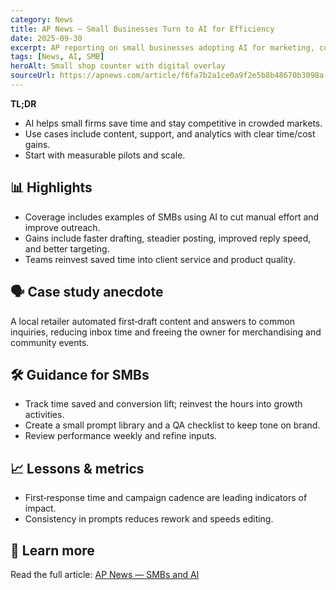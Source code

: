 ```yaml
---
category: News
title: AP News — Small Businesses Turn to AI for Efficiency
date: 2025-09-30
excerpt: AP reporting on small businesses adopting AI for marketing, customer service, and back‑office tasks.
tags: [News, AI, SMB]
heroAlt: Small shop counter with digital overlay
sourceUrl: https://apnews.com/article/f6fa7b2a1ce0a9f2e5b8b48670b3098a
---
```


**TL;DR**

- AI helps small firms save time and stay competitive in crowded markets.
- Use cases include content, support, and analytics with clear time/cost gains.
- Start with measurable pilots and scale.

## 📊 Highlights

- Coverage includes examples of SMBs using AI to cut manual effort and improve outreach.
- Gains include faster drafting, steadier posting, improved reply speed, and better targeting.
- Teams reinvest saved time into client service and product quality.

## 🗣 Case study anecdote

A local retailer automated first‑draft content and answers to common inquiries, reducing inbox time and freeing the owner for merchandising and community events.

## 🛠 Guidance for SMBs

- Track time saved and conversion lift; reinvest the hours into growth activities.
- Create a small prompt library and a QA checklist to keep tone on brand.
- Review performance weekly and refine inputs.

## 📈 Lessons & metrics

- First‑response time and campaign cadence are leading indicators of impact.
- Consistency in prompts reduces rework and speeds editing.

## 🔗 Learn more

Read the full article: <a href="https://apnews.com/article/f6fa7b2a1ce0a9f2e5b8b48670b3098a" target="_blank" rel="noopener noreferrer">AP News — SMBs and AI</a>
